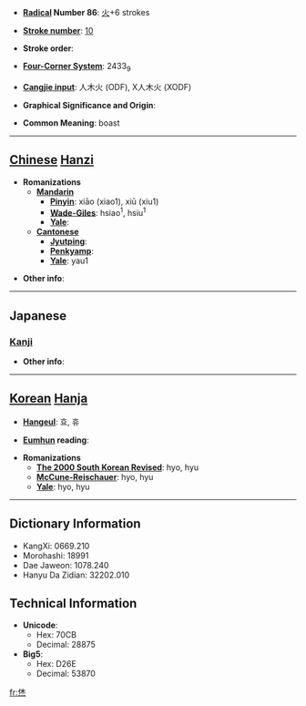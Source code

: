 * '''[[Wiktionary:Chinese radical index| Radical]] Number 86''': [[Wiktionary:Chinese radical index 火|火]]+6 strokes

* '''[[Wiktionary:Chinese total strokes index|Stroke number]]''': [[Wiktionary:Chinese total strokes index 10|10]]

* '''Stroke order''': 

* '''[[Wiktionary:Chinese four corner index|Four-Corner System]]''': 2433<sub>9</sub>

* '''[[Wiktionary:Chinese Cangjie index|Cangjie input]]''': 人木火 (ODF), X人木火 (XODF)

* '''Graphical Significance and Origin''': 

* '''Common Meaning''': boast

----

== [[Chinese]] [[Hanzi]] ==

* '''Romanizations'''
** '''[[Mandarin]]'''
*** '''[[Pinyin]]''': xiāo (xiao1), xiū (xiu1)
*** '''[[Wade-Giles]]''': hsiao<sup>1</sup>, hsiu<sup>1</sup>
*** '''[[Yale]]''': 
** '''[[Cantonese]]'''
*** '''[[Jyutping]]''':
*** '''[[Penkyamp]]''': 
*** '''[[Yale]]''': yau1

* '''Other info''': 

----

==Japanese==
===[[Kanji]]===
{{kanji|on readings=[[こう]] (kō), [[きゅう]] (kyū), [[きょう]] (kyō)
|kun readings=[[さいわい]] (saiwai), [[めでたい]] (medetai), [[よい]] (yoi)
}}

* '''Other info''':  

----

== [[Korean]] [[Hanja]] ==

* '''[[Hangeul]]''': 효, 휴

* '''[[Eumhun]] reading''': 

* '''Romanizations'''
** '''[[The 2000 South Korean Revised Romanization|The 2000 South Korean Revised]]''': hyo, hyu
** '''[[McCune-Reischauer]]''': hyo, hyu
** '''[[Yale]]''': hyo, hyu

----

== Dictionary Information ==

* KangXi: 0669.210
* Morohashi: 18991
* Dae Jaweon: 1078.240
* Hanyu Da Zidian: 32202.010

== Technical Information ==

* '''Unicode''':
** Hex: 70CB
** Decimal: 28875
* '''Big5''':
** Hex: D26E
** Decimal: 53870

[[fr:烋]]
